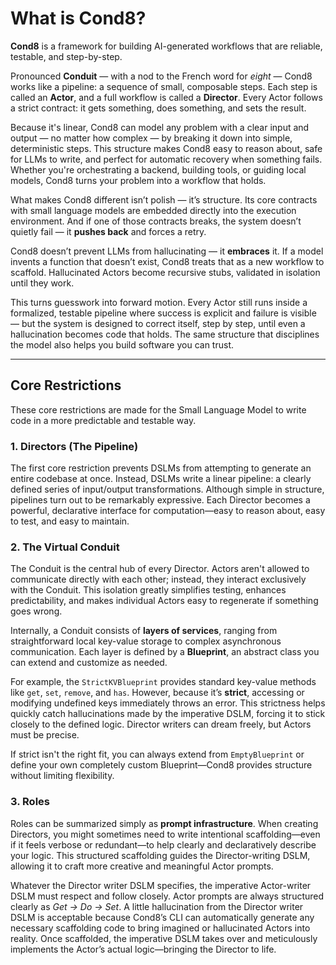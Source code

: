# What is Cond8?

**Cond8** is a framework for building AI-generated workflows that are reliable, testable, and step-by-step.

Pronounced **Conduit** — with a nod to the French word for _eight_ — Cond8 works like a pipeline: a sequence of small, composable steps. Each step is called an **Actor**, and a full workflow is called a **Director**. Every Actor follows a strict contract: it gets something, does something, and sets the result.

Because it's linear, Cond8 can model any problem with a clear input and output — no matter how complex — by breaking it down into simple, deterministic steps. This structure makes Cond8 easy to reason about, safe for LLMs to write, and perfect for automatic recovery when something fails. Whether you're orchestrating a backend, building tools, or guiding local models, Cond8 turns your problem into a workflow that holds.

What makes Cond8 different isn’t polish — it’s structure. Its core contracts with small language models are embedded directly into the execution environment. And if one of those contracts breaks, the system doesn’t quietly fail — it **pushes back** and forces a retry.

Cond8 doesn’t prevent LLMs from hallucinating — it **embraces** it. If a model invents a function that doesn’t exist, Cond8 treats that as a new workflow to scaffold. Hallucinated Actors become recursive stubs, validated in isolation until they work.

This turns guesswork into forward motion. Every Actor still runs inside a formalized, testable pipeline where success is explicit and failure is visible — but the system is designed to correct itself, step by step, until even a hallucination becomes code that holds. The same structure that disciplines the model also helps you build software you can trust.

---

## Core Restrictions

These core restrictions are made for the Small Language Model to write code in a more predictable and testable way.

### 1. **Directors (The Pipeline)**

The first core restriction prevents DSLMs from attempting to generate an entire codebase at once. Instead, DSLMs write a linear pipeline: a clearly defined series of input/output transformations. Although simple in structure, pipelines turn out to be remarkably expressive. Each Director becomes a powerful, declarative interface for computation—easy to reason about, easy to test, and easy to maintain.

### 2. **The Virtual Conduit**

The Conduit is the central hub of every Director. Actors aren't allowed to communicate directly with each other; instead, they interact exclusively with the Conduit. This isolation greatly simplifies testing, enhances predictability, and makes individual Actors easy to regenerate if something goes wrong.

Internally, a Conduit consists of **layers of services**, ranging from straightforward local key-value storage to complex asynchronous communication. Each layer is defined by a **Blueprint**, an abstract class you can extend and customize as needed.

For example, the `StrictKVBlueprint` provides standard key-value methods like `get`, `set`, `remove`, and `has`. However, because it’s **strict**, accessing or modifying undefined keys immediately throws an error. This strictness helps quickly catch hallucinations made by the imperative DSLM, forcing it to stick closely to the defined logic. Director writers can dream freely, but Actors must be precise.

If strict isn't the right fit, you can always extend from `EmptyBlueprint` or define your own completely custom Blueprint—Cond8 provides structure without limiting flexibility.

### 3. **Roles**

Roles can be summarized simply as **prompt infrastructure**. When creating Directors, you might sometimes need to write intentional scaffolding—even if it feels verbose or redundant—to help clearly and declaratively describe your logic. This structured scaffolding guides the Director-writing DSLM, allowing it to craft more creative and meaningful Actor prompts.

Whatever the Director writer DSLM specifies, the imperative Actor-writer DSLM must respect and follow closely. Actor prompts are always structured clearly as _Get → Do → Set_. A little hallucination from the Director writer DSLM is acceptable because Cond8’s CLI can automatically generate any necessary scaffolding code to bring imagined or hallucinated Actors into reality. Once scaffolded, the imperative DSLM takes over and meticulously implements the Actor’s actual logic—bringing the Director to life.
